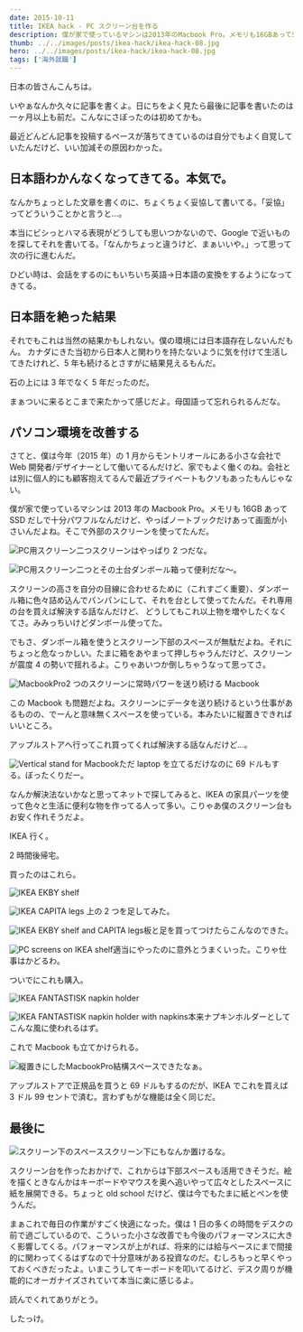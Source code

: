 ```yaml
---
date: 2015-10-11
title: IKEA hack - PC スクリーン台を作る
description: 僕が家で使っているマシンは2013年のMacbook Pro。メモリも16GBあってSSDだしで十分パワフルなんだけど、やっぱノートブックだけあって画面が小さいんだよね。そこで外部のスクリーンを使ってたんだ。
thumb: ../../images/posts/ikea-hack/ikea-hack-08.jpg
hero: ../../images/posts/ikea-hack/ikea-hack-08.jpg
tags: ['海外就職']
---
```


日本の皆さんこんちは。

いやぁなんか久々に記事を書くよ。日にちをよく見たら最後に記事を書いたのは一ヶ月以上も前だ。こんなにさぼったのは初めてかも。

最近どんどん記事を投稿するペースが落ちてきているのは自分でもよく自覚していたんだけど、いい加減その原因わかった。

## 日本語わかんなくなってきてる。本気で。

なんかちょっとした文章を書くのに、ちょくちょく妥協して書いてる。「妥協」ってどういうことかと言うと…。

本当にビシっとハマる表現がどうしても思いつかないので、Google で近いものを探してそれを書いてる。「なんかちょっと違うけど、まぁいいや。」って思って次の行に進むんだ。

ひどい時は、会話をするのにもいちいち英語->日本語の変換をするようになってきてる。

## 日本語を絶った結果

それでもこれは当然の結果かもしれない。僕の環境には日本語存在しないんだもん。 カナダにきた当初から日本人と関わりを持たないように気を付けて生活してきたけれど、5 年も続けるとさすがに結果見えるもんだ。

石の上には 3 年でなく 5 年だったのだ。

まぁついに来るとこまで来たかって感じだよ。母国語って忘れられるんだな。

## パソコン環境を改善する

さてと、僕は今年（2015 年）の 1 月からモントリオールにある小さな会社で Web 開発者/デザイナーとして働いてるんだけど、家でもよく働くのね。会社とは別に個人的にも顧客抱えてるんで最近プライベートもクソもあったもんじゃない。

僕が家で使っているマシンは 2013 年の Macbook Pro。メモリも 16GB あって SSD だしで十分パワフルなんだけど、やっぱノートブックだけあって画面が小さいんだよね。そこで外部のスクリーンを使ってたんだ。

![PC用スクリーン二つ](../../images/posts/ikea-hack/ikea-hack-01.jpg)スクリーンはやっぱり 2 つだな。

![PC用スクリーン二つとその土台](../../images/posts/ikea-hack/ikea-hack-02.jpg)ダンボール箱って便利だな〜。

スクリーンの高さを自分の目線に合わせるために（これすごく重要）、ダンボール箱に色々詰め込んでパンパンにして、それを台として使ってたんだ。それ専用の台を買えば解決する話なんだけど、 どうしてもこれ以上物を増やしたくなくてさ。みみっちいけどダンボール使ってた。

でもさ、ダンボール箱を使うとスクリーン下部のスペースが無駄だよね。それにちょっと危なっかしい。たまに箱をあやまって押しちゃうんだけど、スクリーンが震度 4 の勢いで揺れるよ。こりゃあいつか倒しちゃうなって思ってさ。

![MacbookPro](../../images/posts/ikea-hack/ikea-hack-03.jpg)2 つのスクリーンに常時パワーを送り続ける Macbook

この Macbook も問題だよね。スクリーンにデータを送り続けるという仕事があるものの、でーんと意味無くスペースを使っている。本みたいに縦置きできればいいところ。

アップルストアへ行ってこれ買ってくれば解決する話なんだけど…。

![Vertical stand for Macbook](../../images/posts/ikea-hack/ikea-hack-04.jpg)ただ laptop を立てるだけなのに 69 ドルもする。ぼったくりだー。

なんか解決法ないかなと思ってネットで探してみると、IKEA の家具パーツを使って色々と生活に便利な物を作ってる人って多い。こりゃあ僕のスクリーン台もお安く作れそうだよ。

IKEA 行く。

2 時間後帰宅。

買ったのはこれら。

![IKEA EKBY shelf](../../images/posts/ikea-hack/ikea-hack-05.jpg)

![IKEA CAPITA legs](../../images/posts/ikea-hack/ikea-hack-06.jpg)
上の 2 つを足してみた。

![IKEA EKBY shelf and CAPITA legs](../../images/posts/ikea-hack/ikea-hack-07.jpg)板と足を買ってつけたらこんなのできた。

![PC screens on IKEA shelf](../../images/posts/ikea-hack/ikea-hack-08.jpg)適当にやったのに意外とうまくいった。こりゃ仕事はかどるわ。

ついでにこれも購入。

![IKEA FANTASTISK napkin holder](../../images/posts/ikea-hack/ikea-hack-09.jpg)

![IKEA FANTASTISK napkin holder with napkins](../../images/posts/ikea-hack/ikea-hack-10.jpg)本来ナプキンホルダーとしてこんな風に使われるはず。

これで Macbook も立てかけられる。

![縦置きにしたMacbookPro](../../images/posts/ikea-hack/ikea-hack-11.jpg)結構スペースできたなぁ。

アップルストアで正規品を買うと 69 ドルもするのだが、IKEA でこれを買えば 3 ドル 99 セントで済む。言わずもがな機能は全く同じだ。

## 最後に

![スクリーン下のスペース](../../images/posts/ikea-hack/ikea-hack-12.jpg)スクリーン下にもなんか置けるな。

スクリーン台を作ったおかげで、これからは下部スペースも活用できそうだ。絵を描くときなんかはキーボードやマウスを奥へ追いやって広々としたスペースに紙を展開できる。ちょっと old school だけど、僕は今でもたまに紙とペンを使うんだ。

まぁこれで毎日の作業がすごく快適になった。僕は 1 日の多くの時間をデスクの前で過ごしているので、こういった小さな改善でも今後のパフォーマンスに大きく影響してくる。パフォーマンスが上がれば、将来的には給与ベースにまで間接的に関わってくるはずなので十分意味がある投資なのだ。むしろもっと早くやっておくべきだったよ。いまこうしてキーボードを叩いてるけど、デスク周りが機能的にオーガナイズされていて本当に楽に感じるよ。

読んでくれてありがとう。

したっけ。
